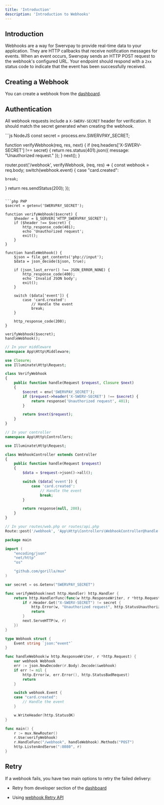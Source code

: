 ```yaml
---
title: 'Introduction'
description: 'Introduction to Webhooks'
---
```


## Introduction

Webhooks are a way for Swervpay to provide real-time data to your application. They are HTTP callbacks that receive notification messages for events. When an event occurs, Swervpay sends an HTTP POST request to the webhook's configured URL. Your endpoint should respond with a ``2xx`` status code to indicate that the event has been successfully received.

## Creating a Webhook

You can create a webhook from the [dashboard](https://app.swervpay.co/-/developers/webhooks).

## Authentication

All webhook requests include a ``X-SWERV-SECRET`` header for verification. It should match the secret generated when creating the webhook.

<CodeGroup>
```js NodeJS
const secret = process.env.SWERVPAY_SECRET;

function verifyWebhook(req, res, next) {
  if (req.headers['X-SWERV-SECRET'] !== secret) {
    return res.status(401).json({
      message: "Unauthorized request."
    });
  }
  next();
}

router.post('/webhook', verifyWebhook, (req, res) => {
  const webhook = req.body;
  switch(webhook.event) {
    case "card.created":
  
    break;
  }
  return res.sendStatus(200);
});

```

```php PHP
$secret = getenv('SWERVPAY_SECRET');

function verifyWebhook($secret) {
    $header = $_SERVER['HTTP_SWERVPAY_SECRET'];
    if ($header !== $secret) {
        http_response_code(401);
        echo 'Unauthorized request';
        exit();
    }
}

function handleWebhook() {
    $json = file_get_contents('php://input');
    $data = json_decode($json, true);

    if (json_last_error() !== JSON_ERROR_NONE) {
        http_response_code(400);
        echo 'Invalid JSON body';
        exit();
    }

    switch ($data['event']) {
        case 'card.created':
            // Handle the event
            break;
    }

    http_response_code(200);
}

verifyWebhook($secret);
handleWebhook();
```

```php Laravel
// In your middleware
namespace App\Http\Middleware;

use Closure;
use Illuminate\Http\Request;

class VerifyWebhook
{
    public function handle(Request $request, Closure $next)
    {
        $secret = env('SWERVPAY_SECRET');
        if ($request->header('X-SWERV-SECRET') !== $secret) {
            return response('Unauthorized request', 401);
        }

        return $next($request);
    }
}

// In your controller
namespace App\Http\Controllers;

use Illuminate\Http\Request;

class WebhookController extends Controller
{
    public function handle(Request $request)
    {
        $data = $request->json()->all();

        switch ($data['event']) {
            case 'card.created':
                // Handle the event
                break;
        }

        return response(null, 200);
    }
}

// In your routes/web.php or routes/api.php
Route::post('/webhook', 'App\Http\Controllers\WebhookController@handle')->middleware('App\Http\Middleware\VerifyWebhook');
```

```go Go
package main

import (
    "encoding/json"
    "net/http"
    "os"

    "github.com/gorilla/mux"
)

var secret = os.Getenv("SWERVPAY_SECRET")

func verifyWebhook(next http.Handler) http.Handler {
    return http.HandlerFunc(func(w http.ResponseWriter, r *http.Request) {
        if r.Header.Get("X-SWERV-SECRET") != secret {
            http.Error(w, "Unauthorized request", http.StatusUnauthorized)
            return
        }
        next.ServeHTTP(w, r)
    })
}

type Webhook struct {
    Event string `json:"event"`
}

func handleWebhook(w http.ResponseWriter, r *http.Request) {
    var webhook Webhook
    err := json.NewDecoder(r.Body).Decode(&webhook)
    if err != nil {
        http.Error(w, err.Error(), http.StatusBadRequest)
        return
    }

    switch webhook.Event {
    case "card.created":
        // Handle the event
    }

    w.WriteHeader(http.StatusOK)
}

func main() {
    r := mux.NewRouter()
    r.Use(verifyWebhook)
    r.HandleFunc("/webhook", handleWebhook).Methods("POST")
    http.ListenAndServe(":8080", r)
}
```
</CodeGroup>


## Retry

If a webhook fails, you have two main options to retry the failed delivery:

- Retry from developer section of the [dashboard](https://app.swervpay.co/-/developers/webhooks)

- Using [webhook Retry API](/api-reference/webhook/retry)


